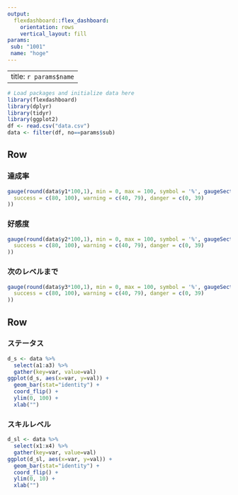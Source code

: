 ```yaml
---
output: 
  flexdashboard::flex_dashboard:
    orientation: rows
    vertical_layout: fill
params:
 sub: "1001"
 name: "hoge"
---
```


---
title: `r params$name`
---


```r
# Load packages and initialize data here
library(flexdashboard)
library(dplyr)
library(tidyr)
library(ggplot2)
df <- read.csv("data.csv")
data <- filter(df, no==params$sub)
```

Row
-----------------------------------------------------------------------

### 達成率

```r
gauge(round(data$y1*100,1), min = 0, max = 100, symbol = '%', gaugeSectors(
  success = c(80, 100), warning = c(40, 79), danger = c(0, 39)
))
```

### 好感度

```r
gauge(round(data$y2*100,1), min = 0, max = 100, symbol = '%', gaugeSectors(
  success = c(80, 100), warning = c(40, 79), danger = c(0, 39)
))
```

### 次のレベルまで

```r
gauge(round(data$y3*100,1), min = 0, max = 100, symbol = '%', gaugeSectors(
  success = c(80, 100), warning = c(40, 79), danger = c(0, 39)
))
```

Row
-----

### ステータス

```r
d_s <- data %>% 
  select(a1:a3) %>% 
  gather(key=var, value=val)
ggplot(d_s, aes(x=var, y=val)) +
  geom_bar(stat="identity") +
  coord_flip() +
  ylim(0, 100) +
  xlab("")
```

### スキルレベル

```r
d_sl <- data %>% 
  select(x1:x4) %>% 
  gather(key=var, value=val)
ggplot(d_sl, aes(x=var, y=val)) +
  geom_bar(stat="identity") +
  coord_flip() +
  ylim(0, 10) +
  xlab("")
```

